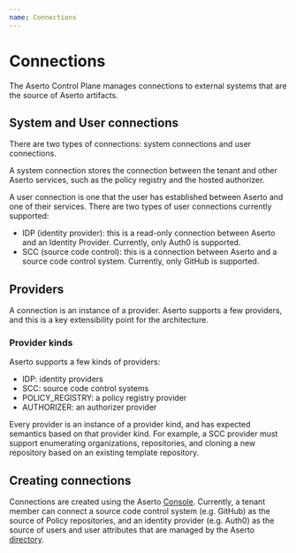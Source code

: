 ```yaml
---
name: Connections
---
```


# Connections

The Aserto Control Plane manages connections to external systems that are the source of 
Aserto artifacts.

## System and User connections

There are two types of connections: system connections and user connections. 

A system connection stores the connection between the tenant and other Aserto services, such as the policy registry and 
the hosted authorizer. 

A user connection is one that the user has established between Aserto and one of their services. There 
are two types of user connections currently supported: 
* IDP (identity provider): this is a read-only connection between Aserto and an Identity Provider. Currently, only Auth0 is supported.
* SCC (source code control): this is a connection between Aserto and a source code control system. Currently, only GitHub is supported.

## Providers

A connection is an instance of a provider. Aserto supports a few providers, and this is a 
key extensibility point for the architecture. 

### Provider kinds

Aserto supports a few kinds of providers:
* IDP: identity providers
* SCC: source code control systems
* POLICY_REGISTRY: a policy registry provider
* AUTHORIZER: an authorizer provider

Every provider is an instance of a provider kind, and has expected semantics based on that provider kind. 
For example, a SCC provider must support enumerating organizations, repositories, and cloning a 
new repository based on an existing template repository.

## Creating connections

Connections are created using the Aserto [Console](/console/connections). Currently, a tenant 
member can connect a source code control system (e.g. GitHub) as the source of Policy repositories, 
and an identity provider (e.g. Auth0) as the source of users and user attributes that are managed 
by the Aserto [directory](/overview/directory).

